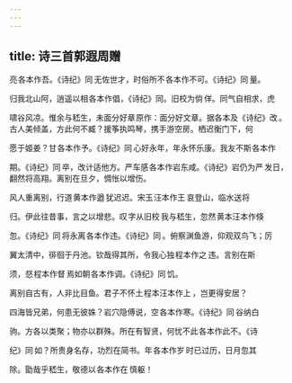 ```yaml
---
---
---
```

title: 诗三首郭遐周赠
---



亮 各本作吾。《诗纪》同 无佐世才，时俗所不 各本作不可。《诗纪》同 量。

归我北山阿，逍遥以相 各本作倡，《诗纪》同。旧校为倘 佯。同气自相求，虎

啸谷风凉。惟余与嵇生，未面分好章 原作：面分好文章。据各本及《诗纪》改 。古人美倾盖，方此何不臧？援筝执鸣琴，携手游空房。栖迟衡门下，何

愿于姬姜？甘 各本作予。《诗纪》同 心好永年，年永怀乐康。我友不斯 各本作

期。《诗纪》同 卒，改计适他方。严车感 各本作岩东咸。《诗纪》岩仍为严 发日，翻然将高翔。离别在旦夕，惆怅以增伤。

风人重离别，行道 黄本作遒 犹迟迟。宋玉 汪本作王 哀登山，临水送将

归。伊此往昔事，言之以增悲。叹 字从旧校 我与嵇生，忽然 黄本汪本作倏

忽。《诗纪》同 将永离 各本作违。《诗纪》同 。俯察渊鱼游，仰观双鸟飞；厉

翼太清中，徘徊于丹池。钦哉得其所，令我心独 程本作之 违。言别在斯

须，惄 程本作督 焉如朝 各本作调。《诗纪》同 饥。

离别自古有，人非比目鱼。君子不怀土 程本汪本作上 ，岂更得安居？

四海皆兄弟，何患无彼姝？岩穴隐傅说，空 各本作寒。《诗纪》同 谷纳白

驹。方各以类聚；物亦以群殊。所在有智贤，何忧不此 各本作此不。《诗

纪》同 如？所贵身名存，功烈在简书。年 各本作岁 时已过历，日月忽其

除。勖哉乎嵇生，敬德以 各本作在 慎躯！
